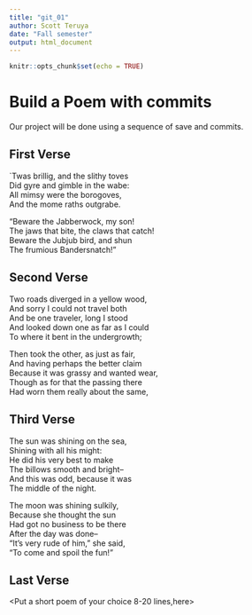 ---
title: "git_01"
author: Scott Teruya
date: "Fall semester"
output: html_document
---

```{r setup, include=FALSE}
knitr::opts_chunk$set(echo = TRUE)
```
# Build a Poem with commits
Our project will be done using a sequence of save and commits.

## First Verse 
`Twas brillig, and the slithy toves    
  Did gyre and gimble in the wabe:     
All mimsy were the borogoves,    
  And the mome raths outgrabe.    

"Beware the Jabberwock, my son!    
  The jaws that bite, the claws that catch!    
Beware the Jubjub bird, and shun    
  The frumious Bandersnatch!"   

## Second Verse
Two roads diverged in a yellow wood,    
And sorry I could not travel both    
And be one traveler, long I stood    
And looked down one as far as I could    
To where it bent in the undergrowth;     

Then took the other, as just as fair,    
And having perhaps the better claim    
Because it was grassy and wanted wear,    
Though as for that the passing there    
Had worn them really about the same,    


## Third Verse
The sun was shining on the sea,     
   Shining with all his might:    
He did his very best to make     
   The billows smooth and bright--     
And this was odd, because it was    
   The middle of the night.    

The moon was shining sulkily,     
   Because she thought the sun    
Had got no business to be there     
   After the day was done--     
“It’s very rude of him," she said,    
   “To come and spoil the fun!”    

## Last Verse
<Put a short poem of your choice 8-20 lines,here>
